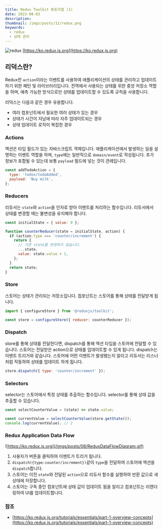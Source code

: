 ```yaml
---
title: Redux Toolkit 튜토리얼 (1)
date: 2023-08-03
description:
thumbnail: /imgs/posts/11/redux.png
keywords:
  - redux
  - 상태 관리
---
```


![redux](/imgs/posts/11/redux.png)
[https://ko.redux.js.org](https://ko.redux.js.org)

## 리덕스란?

Redux란 `action`이라는 이벤트를 사용하여 애플리케이션의 상태를 관리하고
업데이트하기 위한 패턴 및 라이브러리입니다. 전역에서 사용되는 상태를 위한 중앙 저장소 역할을 하며, 예측 가능한 방식으로만 상태를 업데이트할 수 있도록 규칙을 사용합니다.

리덕스는 다음과 같은 경우 유용합니다.

- 여러 컴포넌트에서 필요한 여러 상태가 있는 경우
- 상태가 시간이 지남에 따라 자주 업데이트되는 경우
- 상태 업데이트 로직이 복잡한 경우

### Actions

액션은 타입 필드가 있는 자바스크립트 객체입니다. 애플리케이션에서 발생하는 일을 설명하는 이벤트 역할을 하며,
`type`에는 일반적으로 `domain/event`로 작성됩니다.
추가 정보가 포함될 수 있는데 보통 `payload` 필드에 넣는 것이 관례입니다.

```js
const addTodoAction = {
  type: 'todos/todoAdded',
  payload: 'Buy milk',
};
```

### Reducers

리듀서는 `state`와 `action`을 인자로 받아 이벤트를 처리하는 함수입니다. 리듀서에서 상태를 변경할 때는 불변성을 유지해야 합니다.

```js {7}
const initialState = { value: 0 };

function counterReducer(state = initialState, action) {
  if (action.type === 'counter/increment') {
    return {
      // 기존 state를 변경하지 않습니다.
      ...state,
      value: state.value + 1,
    };
  }
  return state;
}
```

### Store

스토어는 상태가 관리되는 저장소입니다. 컴포넌트는 스토어를 통해 상태를 전달받게 됩니다.

```js
import { configureStore } from '@reduxjs/toolkit';

const store = configureStore({ reducer: counterReducer });
```

### Dispatch

store를 통해 상태를 전달한다면, dispatch를 통해 액션 타입을 스토어에 전달할 수 있습니다. 스토어는 전달받은 action으로 상태를 업데이트할 수 있게 됩니다. dispatch는 이벤트 트리거와 같습니다. 스토어에 어떤 이벤트가 발생됐는지 알리고 리듀서는 리스너처럼 작동하여 상태를 업데이트 하게 됩니다.

```js
store.dispatch({ type: 'counter/increment' });
```

### Selectors

selector는 스토어에서 특정 상태를 추출하는 함수입니다. selector를 통해 상태 값을 추출할 수 있습니다.

```js
const selectCounterValue = (state) => state.value;

const currentValue = selectCounterValue(store.getState());
console.log(currentValue); // 2
```

### Redux Application Data Flow

![https://ko.redux.js.org](/imgs/posts/08/ReduxDataFlowDiagram.gif)

1. 사용자가 버튼을 클릭하여 이벤트가 트리거 됩니다.
2. `dispatch({type:counter/increment})`같이 `type`을 전달하여 스토어에 액션을 `dispatch`합니다.
3. 스토어는 이전 `state`와 전달된 `action`으로 리듀서 함수를 실행하여 반환 값으로 새 상태에 저장합니다.
4. 스토어는 구독 중인 컴포넌트에 상태 값이 업데이트 됨을 알리고 컴포넌트는 리렌더링하여 UI를 업데이트합니다.

### 참조

- [https://ko.redux.js.org/tutorials/essentials/part-1-overview-concepts](https://ko.redux.js.org/tutorials/essentials/part-1-overview-concepts)
